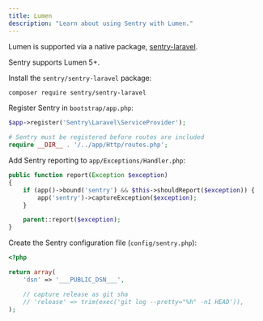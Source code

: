 ```yaml
---
title: Lumen
description: "Learn about using Sentry with Lumen."
---
```


Lumen is supported via a native package, [sentry-laravel](https://github.com/getsentry/sentry-laravel).

Sentry supports Lumen 5+.

Install the `sentry/sentry-laravel` package:

```bash
composer require sentry/sentry-laravel
```

Register Sentry in `bootstrap/app.php`:

```php {filename:bootstrap/app.php}
$app->register('Sentry\Laravel\ServiceProvider');

# Sentry must be registered before routes are included
require __DIR__ . '/../app/Http/routes.php';
```

Add Sentry reporting to `app/Exceptions/Handler.php`:

```php {filename:app/Exceptions/Handler.php}
public function report(Exception $exception)
{
    if (app()->bound('sentry') && $this->shouldReport($exception)) {
        app('sentry')->captureException($exception);
    }

    parent::report($exception);
}
```

Create the Sentry configuration file (`config/sentry.php`):

```php {filename:config/sentry.php}
<?php

return array(
    'dsn' => '___PUBLIC_DSN___',

    // capture release as git sha
    // 'release' => trim(exec('git log --pretty="%h" -n1 HEAD')),
);
```
